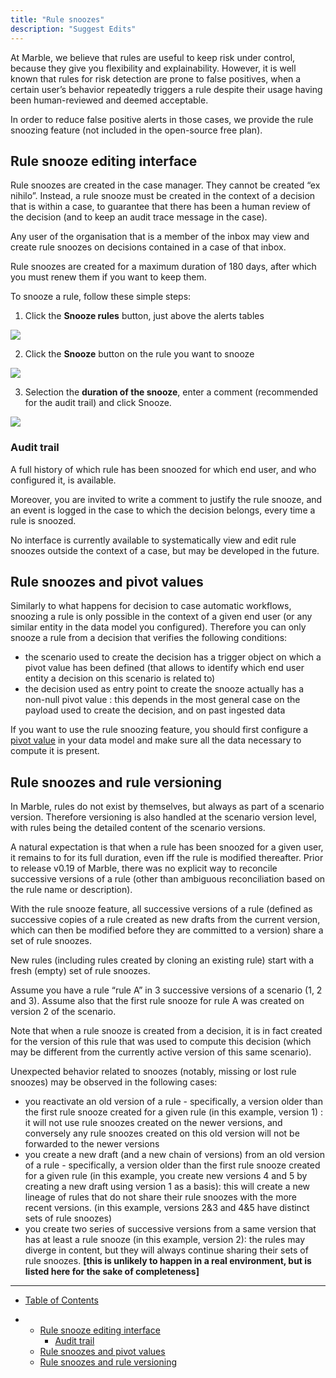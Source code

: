 ```yaml
---
title: "Rule snoozes"
description: "Suggest Edits"
---
```


At Marble, we believe that rules are useful to keep risk under control, because they give you flexibility and explainability. However, it is well known that rules for risk detection are prone to false positives, when a certain user’s behavior repeatedly triggers a rule despite their usage having been human-reviewed and deemed acceptable.

In order to reduce false positive alerts in those cases, we provide the rule snoozing feature (not included in the open-source free plan).

## Rule snooze editing interface

Rule snoozes are created in the case manager. They cannot be created “ex nihilo”. Instead, a rule snooze must be created in the context of a decision that is within a case, to guarantee that there has been a human review of the decision (and to keep an audit trace message in the case).

Any user of the organisation that is a member of the inbox may view and create rule snoozes on decisions contained in a case of that inbox.

Rule snoozes are created for a maximum duration of 180 days, after which you must renew them if you want to keep them.

To snooze a rule, follow these simple steps:

1. Click the **Snooze rules** button, just above the alerts tables

<Frame caption="Click the Snooze rules button">
  <img src="/images/docs/d057f4f4326d9c6b473aa860aef96d02b01dceac183ad22f2659d1ace4c9da94-image.png" />
</Frame>

2. Click the **Snooze** button on the rule you want to snooze

<Frame caption="You can chose a rule from the table in the extended right panel">
  <img src="/images/docs/27b6b241c726b921643ceca24aec054a0f739e572a5aebf95c308bc044ed6781-image.png" />
</Frame>

3. Selection the **duration of the snooze**, enter a comment (recommended for the audit trail) and click Snooze.

<Frame caption="Select the duration and enter you comment">
  <img src="/images/docs/e9a11f11f0440c1fa0fa9d34ce34aaf22f080efc1281c97c4ad2a7e3f0e7d632-image.png" />
</Frame>

### Audit trail

A full history of which rule has been snoozed for which end user, and who configured it, is available.

Moreover, you are invited to write a comment to justify the rule snooze, and an event is logged in the case to which the decision belongs, every time a rule is snoozed.

No interface is currently available to systematically view and edit rule snoozes outside the context of a case, but may be developed in the future.

## Rule snoozes and pivot values

Similarly to what happens for decision to case automatic workflows, snoozing a rule is only possible in the context of a given end user (or any similar entity in the data model you configured). Therefore you can only snooze a rule from a decision that verifies the following conditions:

* the scenario used to create the decision has a trigger object on which a pivot value has been defined (that allows to identify which end user entity a decision on this scenario is related to)
* the decision used as entry point to create the snooze actually has a non-null pivot value : this depends in the most general case on the payload used to create the decision, and on past ingested data

If you want to use the rule snoozing feature, you should first configure a [pivot value](/docs/pivot-values-1) in your data model and make sure all the data necessary to compute it is present.

## Rule snoozes and rule versioning

In Marble, rules do not exist by themselves, but always as part of a scenario version. Therefore versioning is also handled at the scenario version level, with rules being the detailed content of the scenario versions.

A natural expectation is that when a rule has been snoozed for a given user, it remains to for its full duration, even iff the rule is modified thereafter. Prior to release v0.19 of Marble, there was no explicit way to reconcile successive versions of a rule (other than ambiguous reconciliation based on the rule name or description).

With the rule snooze feature, all successive versions of a rule (defined as successive copies of a rule created as new drafts from the current version, which can then be modified before they are committed to a version) share a set of rule snoozes.

New rules (including rules created by cloning an existing rule) start with a fresh (empty) set of rule snoozes.

<Info />

Assume you have a rule “rule A” in 3 successive versions of a scenario (1, 2 and 3). Assume also that the first rule snooze for rule A was created on version 2 of the scenario.

Note that when a rule snooze is created from a decision, it is in fact created for the version of this rule that was used to compute this decision (which may be different from the currently active version of this same scenario).

Unexpected behavior related to snoozes (notably, missing or lost rule snoozes) may be observed in the following cases:

* you reactivate an old version of a rule - specifically, a version older than the first rule snooze created for a given rule (in this example, version 1) : it will not use rule snoozes created on the newer versions, and conversely any rule snoozes created on this old version will not be forwarded to the newer versions
* you create a new draft (and a new chain of versions) from an old version of a rule - specifically, a version older than the first rule snooze created for a given rule (in this example, you create new versions 4 and 5 by creating a new draft using version 1 as a basis): this will create a new lineage of rules that do not share their rule snoozes with the more recent versions. (in this example, versions 2&3 and 4&5 have distinct sets of rule snoozes)
* you create two series of successive versions from a same version that has at least a rule snooze (in this example, version 2): the rules may diverge in content, but they will always continue sharing their sets of rule snoozes. **\[this is unlikely to happen in a real environment, but is listed here for the sake of completeness]**

***

* [Table of Contents](#)

* * [Rule snooze editing interface](#rule-snooze-editing-interface)
    * [Audit trail](#audit-trail)
  * [Rule snoozes and pivot values](#rule-snoozes-and-pivot-values)
  * [Rule snoozes and rule versioning](#rule-snoozes-and-rule-versioning)
